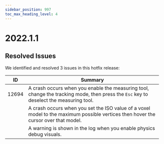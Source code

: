 ```yaml
---
sidebar_position: 997
toc_max_heading_level: 4
---
```


# 2022.1.1

## Resolved Issues

We identified and resolved 3 issues in this hotfix release:

| ID | Summary |
|---|---|
| 12694 | A crash occurs when you enable the measuring tool, change the tracking mode, then press the `Esc` key to deselect the measuring tool. |
| | A crash occurs when you set the ISO value of a voxel model to the maximum possible vertices then hover the cursor over that model. |
| | A warning is shown in the log when you enable physics debug visuals. |
